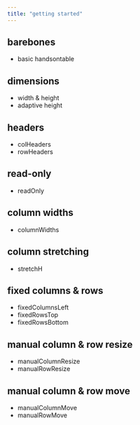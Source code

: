```yaml
---
title: "getting started"
---
```


## barebones

- basic handsontable

## dimensions

- width & height
- adaptive height

## headers

- colHeaders
- rowHeaders

## read-only

- readOnly

## column widths

- columnWidths

## column stretching

- stretchH

## fixed columns & rows

- fixedColumnsLeft
- fixedRowsTop
- fixedRowsBottom

## manual column & row resize

- manualColumnResize
- manualRowResize

## manual column & row move

- manualColumnMove
- manualRowMove
